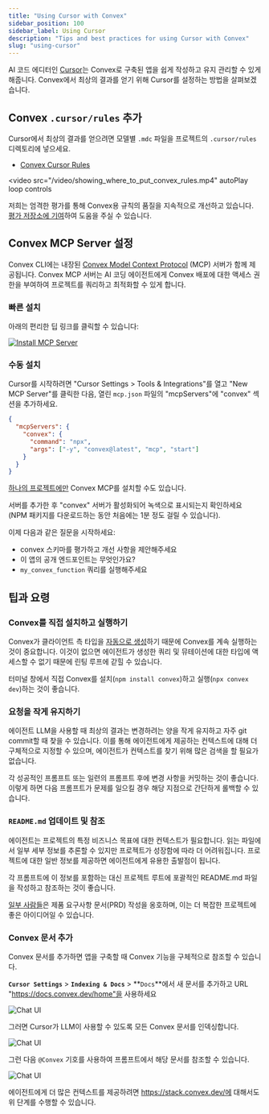 ```yaml
---
title: "Using Cursor with Convex"
sidebar_position: 100
sidebar_label: Using Cursor
description: "Tips and best practices for using Cursor with Convex"
slug: "using-cursor"
---
```


AI 코드 에디터인 [Cursor](https://cursor.com)는 Convex로 구축된 앱을 쉽게 작성하고 유지 관리할 수 있게 해줍니다. Convex에서 최상의 결과를 얻기 위해 Cursor를 설정하는 방법을 살펴보겠습니다.

## Convex `.cursor/rules` 추가

Cursor에서 최상의 결과를 얻으려면 모델별 `.mdc` 파일을 프로젝트의 `.cursor/rules` 디렉토리에 넣으세요.

- [Convex Cursor Rules](https://convex.link/convex_rules.mdc)

<video
  src="/video/showing_where_to_put_convex_rules.mp4"
  autoPlay
  loop
  controls
></video>

저희는 엄격한 평가를 통해 Convex용 규칙의 품질을 지속적으로 개선하고 있습니다.
[평가 저장소에 기여](https://github.com/get-convex/convex-evals)하여 도움을 주실 수 있습니다.

## Convex MCP Server 설정

Convex CLI에는 내장된
[Convex Model Context Protocol](/ai/convex-mcp-server.mdx) (MCP) 서버가 함께 제공됩니다. Convex MCP 서버는 AI 코딩 에이전트에게 Convex 배포에 대한 액세스 권한을 부여하여 프로젝트를 쿼리하고 최적화할 수 있게 합니다.

### 빠른 설치

아래의 편리한 딥 링크를 클릭할 수 있습니다:

[![Install MCP Server](https://cursor.com/deeplink/mcp-install-dark.svg)](https://cursor.com/en/install-mcp?name=convex&config=eyJjb21tYW5kIjoibnB4IC15IGNvbnZleEBsYXRlc3QgbWNwIHN0YXJ0In0%3D)

### 수동 설치

Cursor를 시작하려면 "Cursor Settings > Tools & Integrations"를 열고 "New MCP Server"를 클릭한 다음, 열린 `mcp.json` 파일의 "mcpServers"에 "convex" 섹션을 추가하세요.

```json
{
  "mcpServers": {
    "convex": {
      "command": "npx",
      "args": ["-y", "convex@latest", "mcp", "start"]
    }
  }
}
```

[하나의 프로젝트에만](https://docs.cursor.com/en/context/mcp#configuration-locations) Convex MCP를 설치할 수도 있습니다.

서버를 추가한 후 "convex" 서버가 활성화되어 녹색으로 표시되는지 확인하세요
(NPM 패키지를 다운로드하는 동안 처음에는 1분 정도 걸릴 수 있습니다).

이제 다음과 같은 질문을 시작하세요:

- convex 스키마를 평가하고 개선 사항을 제안해주세요
- 이 앱의 공개 엔드포인트는 무엇인가요?
- `my_convex_function` 쿼리를 실행해주세요

## 팁과 요령

### Convex를 직접 설치하고 실행하기

Convex가 클라이언트 측 타입을 [자동으로 생성](https://docs.convex.dev/cli#run-the-convex-dev-server)하기 때문에 Convex를 계속 실행하는 것이 중요합니다. 이것이 없으면 에이전트가 생성한 쿼리 및 뮤테이션에 대한 타입에 액세스할 수 없기 때문에 린팅 루프에 갇힐 수 있습니다.

터미널 창에서 직접 Convex를 설치(`npm install convex`)하고 실행(`npx convex dev`)하는 것이 좋습니다.

### 요청을 작게 유지하기

에이전트 LLM을 사용할 때 최상의 결과는 변경하려는 양을 작게 유지하고 자주 git commit할 때 찾을 수 있습니다. 이를 통해 에이전트에게 제공하는 컨텍스트에 대해 더 구체적으로 지정할 수 있으며, 에이전트가 컨텍스트를 찾기 위해 많은 검색을 할 필요가 없습니다.

각 성공적인 프롬프트 또는 일련의 프롬프트 후에 변경 사항을 커밋하는 것이 좋습니다. 이렇게 하면 다음 프롬프트가 문제를 일으킬 경우 해당 지점으로 간단하게 롤백할 수 있습니다.

### `README.md` 업데이트 및 참조

에이전트는 프로젝트의 특정 비즈니스 목표에 대한 컨텍스트가 필요합니다.
읽는 파일에서 일부 세부 정보를 추론할 수 있지만 프로젝트가 성장함에 따라 더 어려워집니다. 프로젝트에 대한 일반 정보를 제공하면 에이전트에게 유용한 출발점이 됩니다.

각 프롬프트에 이 정보를 포함하는 대신 프로젝트 루트에 포괄적인 README.md 파일을 작성하고 참조하는 것이 좋습니다.

[일부 사람들](https://youtu.be/2PjmPU07KNs?t=145)은 제품 요구사항 문서(PRD) 작성을 옹호하며, 이는 더 복잡한 프로젝트에 좋은 아이디어일 수 있습니다.

### Convex 문서 추가

Convex 문서를 추가하면 앱을 구축할 때 Convex 기능을 구체적으로 참조할 수 있습니다.

**`Cursor Settings`** > **`Indexing & Docs`** > **`Docs`**에서 새 문서를 추가하고 URL "https://docs.convex.dev/home"을 사용하세요

![Chat UI](/img/cursor-with-convex/adding_convex_docs.webp)

그러면 Cursor가 LLM이 사용할 수 있도록 모든 Convex 문서를 인덱싱합니다.

![Chat UI](/img/cursor-with-convex/indexed_docs.webp)

그런 다음 `@Convex` 기호를 사용하여 프롬프트에서 해당 문서를 참조할 수 있습니다.

![Chat UI](/img/cursor-with-convex/reference_convex_docs.webp)

<Admonition type="tip" title="더 많은 Convex 지식 추가">

에이전트에게 더 많은 컨텍스트를 제공하려면 https://stack.convex.dev/에 대해서도 위 단계를 수행할 수 있습니다.

</Admonition>
